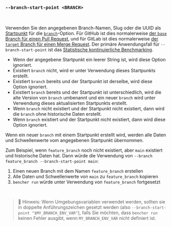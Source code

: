 ### `--branch-start-point <BRANCH>`

<br />

Verwenden Sie den angegebenen Branch-Namen, Slug oder die UUID als [Startpunkt][start point] für die [`branch`](#--branch-branch)-Option.
Für GitHub ist dies normalerweise [der `base` Branch für einen Pull Request][github base],
und für GitLab ist dies normalerweise [der `target` Branch für einen Merge Request][gitlab target].
Der primäre Anwendungsfall für `--branch-start-point` ist das [Statistische kontinuierliche Benchmarking](/de/docs/how-to/track-benchmarks/#statistical-continuous-benchmarking).

- Wenn der angegebene Startpunkt ein leerer String ist, wird diese Option ignoriert.
- Existiert `branch` nicht, wird er unter Verwendung dieses Startpunkts erstellt.
- Existiert `branch` bereits und der Startpunkt ist derselbe, wird diese Option ignoriert.
- Existiert `branch` bereits und der Startpunkt ist unterschiedlich,
  wird die alte Version von `branch` umbenannt
  und ein neuer `branch` wird unter Verwendung dieses aktualisierten Startpunkts erstellt.
- Wenn `branch` nicht existiert und der Startpunkt nicht existiert,
  dann wird die `branch` ohne historische Daten erstellt.
- Wenn `branch` existiert und der Startpunkt nicht existiert,
  dann wird diese Option ignoriert.

Wenn ein neuer `branch` mit einem Startpunkt erstellt wird,
werden alle Daten und Schwellenwerte vom angegebenen Startpunkt übernommen.

Zum Beispiel, wenn `feature_branch` noch nicht existiert, aber `main` existiert und historische Daten hat.
Dann würde die Verwendung von `--branch feature_branch --branch-start-point main`:
1. Einen neuen Branch mit dem Namen `feature_branch` erstellen
2. Alle Daten und Schwellenwerte von `main` zu `feature_branch` kopieren
3. `bencher run` würde unter Verwendung von `feature_branch` fortgesetzt

[github base]: https://docs.github.com/en/pull-requests/collaborating-with-pull-requests/proposing-changes-to-your-work-with-pull-requests/about-branches#working-with-branches
[gitlab target]: https://docs.gitlab.com/ee/user/project/merge_requests/creating_merge_requests.html#from-the-merge-request-list

[start point]: /de/docs/explanation/benchmarking/#start-point

<br />

> 🐰 Hinweis: Wenn Umgebungsvariablen verwendet werden, sollten sie in doppelte Anführungszeichen gesetzt werden (also `--branch-start-point "$MY_BRANCH_ENV_VAR"`),
> falls Sie möchten, dass `bencher run` keinen Fehler ausgibt, wenn `MY_BRANCH_ENV_VAR` nicht definiert ist.